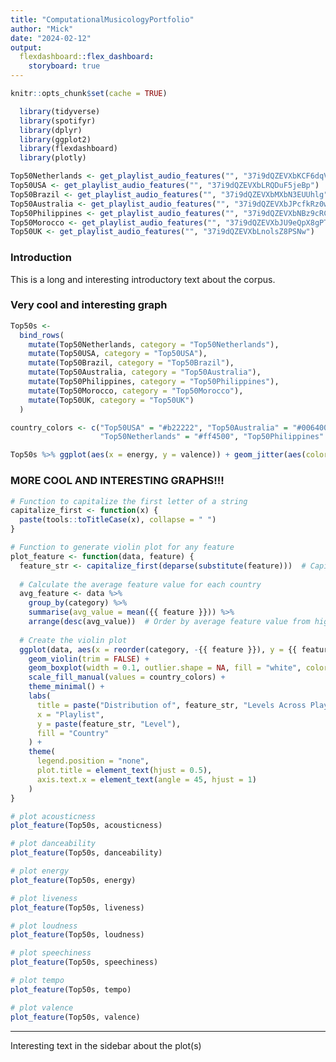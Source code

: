 ```yaml
---
title: "ComputationalMusicologyPortfolio"
author: "Mick"
date: "2024-02-12"
output:
  flexdashboard::flex_dashboard:
    storyboard: true
---
```


```r
knitr::opts_chunk$set(cache = TRUE)
```

```r
  library(tidyverse)
  library(spotifyr)
  library(dplyr)
  library(ggplot2)
  library(flexdashboard)
  library(plotly)
```

```r
Top50Netherlands <- get_playlist_audio_features("", "37i9dQZEVXbKCF6dqVpDkS")
Top50USA <- get_playlist_audio_features("", "37i9dQZEVXbLRQDuF5jeBp")
Top50Brazil <- get_playlist_audio_features("", "37i9dQZEVXbMXbN3EUUhlg")
Top50Australia <- get_playlist_audio_features("", "37i9dQZEVXbJPcfkRz0wJ0")
Top50Philippines <- get_playlist_audio_features("", "37i9dQZEVXbNBz9cRCSFkY")
Top50Morocco <- get_playlist_audio_features("", "37i9dQZEVXbJU9eQpX8gPT")
Top50UK <- get_playlist_audio_features("", "37i9dQZEVXbLnolsZ8PSNw")
```

### Introduction

This is a long and interesting introductory text about the corpus.

### Very cool and interesting graph

```r
Top50s <-
  bind_rows(
    mutate(Top50Netherlands, category = "Top50Netherlands"),
    mutate(Top50USA, category = "Top50USA"),
    mutate(Top50Brazil, category = "Top50Brazil"),
    mutate(Top50Australia, category = "Top50Australia"),
    mutate(Top50Philippines, category = "Top50Philippines"),
    mutate(Top50Morocco, category = "Top50Morocco"),
    mutate(Top50UK, category = "Top50UK")
  )
```

```r
country_colors <- c("Top50USA" = "#b22222", "Top50Australia" = "#006400", "Top50Brazil" = "#ffd700", 
                    "Top50Netherlands" = "#ff4500", "Top50Philippines" = "#0000ff", "Top50Morocco" = "#8b0000", "Top50UK" = "#000080")
```

```r
Top50s %>% ggplot(aes(x = energy, y = valence)) + geom_jitter(aes(color = category)) + geom_smooth() + scale_color_manual(values = country_colors)
```

### MORE COOL AND INTERESTING GRAPHS!!!

```r
# Function to capitalize the first letter of a string
capitalize_first <- function(x) {
  paste(tools::toTitleCase(x), collapse = " ")
}

# Function to generate violin plot for any feature
plot_feature <- function(data, feature) {
  feature_str <- capitalize_first(deparse(substitute(feature)))  # Capitalize the first letter of the feature
  
  # Calculate the average feature value for each country
  avg_feature <- data %>%
    group_by(category) %>%
    summarise(avg_value = mean({{ feature }})) %>%
    arrange(desc(avg_value))  # Order by average feature value from high to low
  
  # Create the violin plot
  ggplot(data, aes(x = reorder(category, -{{ feature }}), y = {{ feature }}, fill = category)) +
    geom_violin(trim = FALSE) +
    geom_boxplot(width = 0.1, outlier.shape = NA, fill = "white", color = "black", alpha = 0.5) +
    scale_fill_manual(values = country_colors) +
    theme_minimal() +
    labs(
      title = paste("Distribution of", feature_str, "Levels Across Playlists"),
      x = "Playlist",
      y = paste(feature_str, "Level"),
      fill = "Country"
    ) +
    theme(
      legend.position = "none",
      plot.title = element_text(hjust = 0.5),
      axis.text.x = element_text(angle = 45, hjust = 1)
    )
}

# plot acousticness
plot_feature(Top50s, acousticness)

# plot danceability
plot_feature(Top50s, danceability)

# plot energy
plot_feature(Top50s, energy)

# plot liveness
plot_feature(Top50s, liveness)

# plot loudness
plot_feature(Top50s, loudness)

# plot speechiness
plot_feature(Top50s, speechiness)

# plot tempo
plot_feature(Top50s, tempo)

# plot valence
plot_feature(Top50s, valence)

```

***

Interesting text in the sidebar about the plot(s)